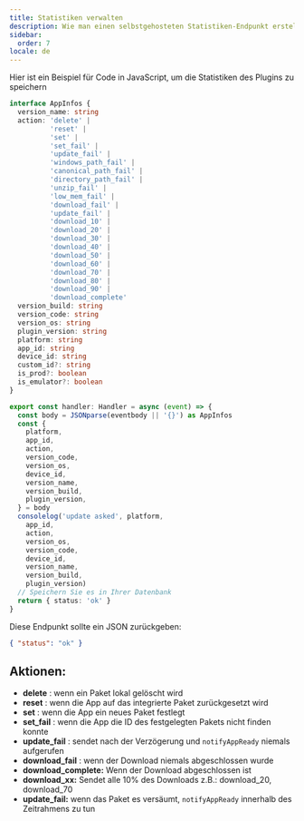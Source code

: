 ```yaml
---
title: Statistiken verwalten
description: Wie man einen selbstgehosteten Statistiken-Endpunkt erstellt
sidebar:
  order: 7
locale: de
---
```


Hier ist ein Beispiel für Code in JavaScript, um die Statistiken des Plugins zu speichern

```typescript
interface AppInfos {
  version_name: string
  action: 'delete' |
          'reset' |
          'set' |
          'set_fail' |
          'update_fail' |
          'windows_path_fail' |
          'canonical_path_fail' |
          'directory_path_fail' |
          'unzip_fail' |
          'low_mem_fail' |
          'download_fail' |
          'update_fail' |
          'download_10' |
          'download_20' |
          'download_30' |
          'download_40' |
          'download_50' |
          'download_60' |
          'download_70' |
          'download_80' |
          'download_90' |
          'download_complete'
  version_build: string
  version_code: string
  version_os: string
  plugin_version: string
  platform: string
  app_id: string
  device_id: string
  custom_id?: string
  is_prod?: boolean
  is_emulator?: boolean
}

export const handler: Handler = async (event) => {
  const body = JSONparse(eventbody || '{}') as AppInfos
  const {
    platform,
    app_id,
    action,
    version_code,
    version_os,
    device_id,
    version_name,
    version_build,
    plugin_version,
  } = body
  consolelog('update asked', platform,
    app_id,
    action,
    version_os,
    version_code,
    device_id,
    version_name,
    version_build,
    plugin_version)
  // Speichern Sie es in Ihrer Datenbank
  return { status: 'ok' }
}
```

Diese Endpunkt sollte ein JSON zurückgeben:

```json
{ "status": "ok" }
```

## Aktionen:

* **delete** : wenn ein Paket lokal gelöscht wird
* **reset** : wenn die App auf das integrierte Paket zurückgesetzt wird
* **set** : wenn die App ein neues Paket festlegt
* **set\_fail** : wenn die App die ID des festgelegten Pakets nicht finden konnte
* **update\_fail** : sendet nach der Verzögerung und `notifyAppReady` niemals aufgerufen
* **download\_fail** : wenn der Download niemals abgeschlossen wurde
* **download\_complete:** Wenn der Download abgeschlossen ist
* **download\_xx:** Sendet alle 10% des Downloads z.B.: download\_20, download\_70
* **update\_fail:** wenn das Paket es versäumt, `notifyAppReady` innerhalb des Zeitrahmens zu tun
